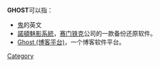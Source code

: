 {{TA
|G1=IT
}}
'''GHOST'''可以指：
*[[鬼|鬼]]的英文
*[[諾頓魅影系統|諾頓魅影系統]]，[[赛门铁克|赛门铁克]]公司的一款备份还原软件。
*[[Ghost_(博客平台)|Ghost (博客平台)]]，一个博客软件平台。
{{disambig|G}}
[[Category
]]